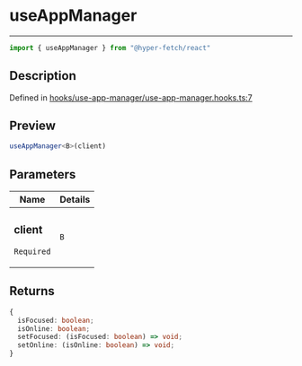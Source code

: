

# useAppManager

<div class="api-docs__separator" data-reactroot="">

---

</div><div class="api-docs__import" data-reactroot="">

```ts
import { useAppManager } from "@hyper-fetch/react"
```

</div><div class="api-docs__section">

## Description

</div><div class="api-docs__description"><span class="api-docs__do-not-parse">



</span></div><p class="api-docs__definition">

Defined in [hooks/use-app-manager/use-app-manager.hooks.ts:7](https://github.com/BetterTyped/hyper-fetch/blob/cc329b91/packages/react/src/hooks/use-app-manager/use-app-manager.hooks.ts#L7)

</p><div class="api-docs__section">

## Preview

</div><div class="api-docs__preview fn">

```ts
useAppManager<B>(client)
```

</div><div class="api-docs__section">

## Parameters

</div><div class="api-docs__parameters"><table><thead><tr><th>Name</th><th>Details</th></tr></thead><tbody><tr param-data="client"><td class="api-docs__param-name required">

### client 

`Required`

</td><td class="api-docs__param-type">

`B`

</td></tr></tbody></table></div><div class="api-docs__section">

## Returns

</div><div class="api-docs__returns">

```ts
{
  isFocused: boolean;
  isOnline: boolean;
  setFocused: (isFocused: boolean) => void;
  setOnline: (isOnline: boolean) => void;
}
```

</div>